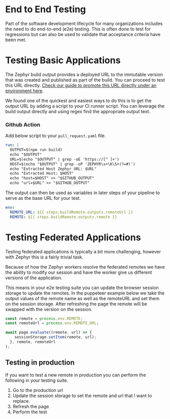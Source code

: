 # End to End Testing

Part of the software development lifecycle for many organizations includes the need to do end-to-end (e2e) testing.
This is often done to test for regressions but can also be used to validate that acceptance criteria have been met.

# Testing Basic Applications
The Zephyr build output provides a deployed URL to the immutable version that was created and published as part of the build.
You can proceed to test this URL directly. [Check our guide to promote this URL directly under an environment here](/how-to/environments).

We found one of the quickest and easiest ways to do this is to get the output URL by adding a script to your CI runner script. 
You can leverage the build output directly and using regex find the appropriate output text.
### Github Action

Add below script to your `pull_request.yaml` file. 
```yml title=pull_request.yml
run: |
  OUTPUT=$(npm run build)
  echo "$OUTPUT"
  URL=$(echo "$OUTPUT" | grep -oE 'https://[^ ]+')
  HOST=$(echo "$OUTPUT" | grep -oP 'ZEPHYR\s+\K\S+(?=#)')
  echo "Extracted Host Zephyr URL: $URL"
  echo "Extracted Host: $HOST"
  echo "host=$HOST" >> "$GITHUB_OUTPUT"
  echo "url=$URL" >> "$GITHUB_OUTPUT"
```
The output can then be used as variables in later steps of your pipeline to serve as the base URL for your test.

```yml title=pull_request.yml
env:
  REMOTE_URL: ${{ steps.buildRemote.outputs.remoteUrl }}
  REMOTE: ${{ steps.buildRemote.outputs.remote }}
```

# Testing Federated Applications
Testing federated applications is typically a bit more challenging, however with Zephyr this is a fairly trivial task.

Because of how the Zephyr workers resolve the federated remotes we have the ability to modify our session and have the worker give us different versions of the application.

This means in your e2e testing suite you can update the browser session storage to update the remotes.
In the puppeteer example below we take the output values of the remote name as well as the remoteURL and set them on the session storage.
After refreshing the page the remote will be swapped with the version on the session.

```typescript title=puppeteer-test.ts
const remote = process.env.REMOTE;
const remoteUrl = process.env.REMOTE_URL;

await page.evaluate((remote, url) => {
    sessionStorage.setItem(remote, url);
  }, remote, remoteUrl
);
```

## Testing in production
If you want to test a new remote in production you can perform the following in your testing suite.
1. Go to the production url
1. Update the session storage to set the remote and url that I want to replace.
3. Refresh the page
1. Perform the test
